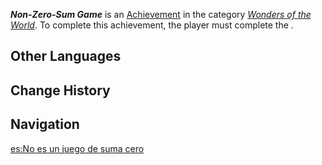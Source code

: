 {{Achievement Infobox
|id           = 81377
|order id     = 1361
|category     = Wonders of the World
|description  = Complete the [[Coupon Cafeteria]] satisfaction survey.
|requirements = Complete [[Scenes from Life in Meropide: The Art of Negotiation]].
|primogems    = 5
|quest        = Scenes from Life in Meropide
|hidden       = 1
|type         = Quest
}}
'''''Non-Zero-Sum Game''''' is an [[Achievement]] in the category ''[[Wonders of the World]]''. To complete this achievement, the player must complete the {{Quest|Scenes from Life in Meropide: The Art of Negotiation}}.

==Other Languages==
{{Other Languages
|en      = Non-Zero-Sum Game
|zhs     = 非零和博弈
|zhs_rm  = 
|zht     = 非零和博弈
|zht_rm  = 
|zh_tl   = 
|ja      = ノンゼロサムゲーム
|ja_rm   = Non Zero Samu Geemu
|ja_tl   = Non-Zero-Sum Game
|ko      = 논제로섬 게임
|ko_rm   = 
|ko_tl   = 
|es      = No es un juego de suma cero
|es_tl   = It's Not a Zero-Sum Game
|fr      = Jeu à somme non nulle
|fr_tl   = Non-Zero-Sum Game
|ru      = Игра с ненулевой суммой
|ru_tl   = 
|th      = การเดิมพันที่ไม่เท่ากับศูนย์
|th_rm   = 
|th_tl   = 
|vi      = Trò Chơi Với Tổng Khác Không
|vi_tl   = 
|de      = Nicht-Null-Summen-Spiel
|de_tl   = Non-Zero-Sum Game
|id      = Permainan Bukan Jumlah Nol
|id_tl   = Non-Zero-Sum Game
|pt      = Não Soma-Zero
|pt_tl   = 
|tr      = Toplamı Sıfır Olmayan Oyun
|tr_tl   = Non-Zero Sum Game
|it      = Gioco a somma nulla
|it_tl   = 
}}

==Change History==
{{Change History|4.1}}

==Navigation==
{{Achievement Navbox}}

[[es:No es un juego de suma cero]]